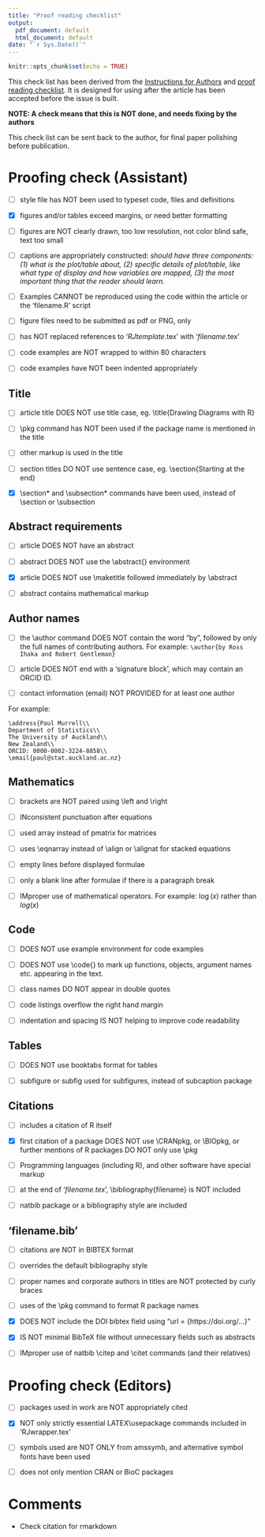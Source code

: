 ```yaml
---
title: "Proof reading checklist"
output:
  pdf_document: default
  html_document: default
date: "`r Sys.Date()`"
---
```


```r
knitr::opts_chunk$set(echo = TRUE)
```

This check list has been derived from the [Instructions for Authors](https://journal.r-project.org/share/author-guide.pdf) and [proof reading checklist](https://journal.r-project.org/share/proofreading-checklist.pdf). It is designed for using after the article has been accepted before the issue is built.

**NOTE: A check means that this is NOT done, and needs fixing by the authors**

This check list can be sent back to the author, for final paper polishing before publication.

# Proofing check (Assistant)

- [ ] style file has NOT been used to typeset code, files and definitions

- [X] figures and/or tables exceed margins, or need better formatting

- [ ] figures are NOT clearly drawn, too low resolution, not color blind safe, text too small

- [ ] captions are appropriately constructed: *should have three components: (1) what is the plot/table about, (2) specific details of plot/table, like what type of display and how variables are mapped, (3) the most important thing that the reader should learn.*

- [ ] Examples CANNOT be reproduced using the code within the article or the 'filename.R' script

- [ ] figure files need to be submitted as pdf or PNG, only

- [ ] has NOT replaced references to ‘*RJtemplate*.tex’ with ‘*filename*.tex’

- [ ] code examples are NOT wrapped to within 80 characters

- [ ] code examples have NOT been indented appropriately

## Title

- [ ] article title DOES NOT use title case, eg. \\title{Drawing Diagrams with R}

- [ ] \\pkg command has NOT been used if the package name is mentioned in the title

- [ ] other markup is used in the title

- [ ] section titles DO NOT use sentence case, eg. \\section{Starting at the end}

- [X] \\section* and \\subsection* commands have been used, instead of \\section or \\subsection

## Abstract requirements

- [ ] article DOES NOT have an abstract

- [ ] abstract DOES NOT use the \\abstract{} environment

- [X] article DOES NOT use \\maketitle followed immediately by \\abstract 

- [ ] abstract contains mathematical markup

## Author names

- [ ] the \\author command DOES NOT contain the word "by", followed by only the full names of contributing authors. For example: `\author{by Ross Ihaka and Robert Gentleman}`

- [ ] article DOES NOT end with a ‘signature block’, which may contain an ORCID ID.

- [ ] contact information (email) NOT PROVIDED for at least one author

For example:


```
\address{Paul Murrell\\
Department of Statistics\\
The University of Auckland\\
New Zealand\\
ORCID: 0000-0002-3224-8858\\
\email{paul@stat.auckland.ac.nz}
```

## Mathematics

- [ ] brackets are NOT paired using \\left and \\right

- [ ] INconsistent punctuation after equations

- [ ] used array instead of pmatrix for matrices

- [ ] uses \\eqnarray instead of \\align or \\alignat for stacked equations

- [ ] empty lines before displayed formulae

- [ ] only a blank line after formulae if there is a paragraph break

- [ ] IMproper use of mathematical operators. For example: 
$\log(x)$ rather than $log(x)$

## Code

- [ ] DOES NOT use example environment for code examples

- [ ] DOES NOT use \\code{} to mark up functions, objects, argument names etc. appearing in the text.

- [ ] class names DO NOT appear in double quotes

- [ ] code listings overflow the right hand margin

- [ ] indentation and spacing IS NOT helping to improve code readability


## Tables

- [ ] DOES NOT use  booktabs  format  for  tables

- [ ] subfigure or subfig used for subfigures, instead of subcaption package

## Citations

- [ ] includes a citation of R itself

- [X] first citation of a package DOES NOT use \\CRANpkg, or \\BIOpkg, or further mentions of R packages DO NOT only use \\pkg

- [ ] Programming languages (including R), and other software have special markup

- [ ] at the end of ‘*filename.tex*’, \\bibliography{filename} is NOT included

- [ ] natbib package or a bibliography style are included

## 'filename.bib'

- [ ] citations are NOT in BIBTEX format

- [ ] overrides the default bibliography style

- [ ] proper names and corporate authors in titles are NOT protected by curly braces

- [ ] uses of the \\pkg command to format R package names

- [X] DOES NOT include the DOI bibtex field using "url = {https://doi.org/...}"

- [X] IS NOT minimal BibTeX file without unnecessary fields such as abstracts

- [ ] IMproper use of natbib \\citep and \\citet commands (and  their  relatives) 

# Proofing check (Editors)

- [ ] packages used in work are NOT appropriately cited

- [X] NOT only strictly essential LATEX\\usepackage commands included in ‘RJwrapper.tex’

- [ ] symbols used are NOT ONLY from amssymb, and alternative symbol fonts have been used

- [ ] does not only mention CRAN or BioC packages


# Comments

- Check citation for rmarkdown
